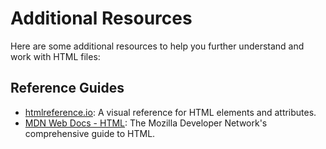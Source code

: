 # Additional Resources

Here are some additional resources to help you further understand and work with HTML files:

## Reference Guides
- [htmlreference.io](https://htmlreference.io/): A visual reference for HTML elements and attributes.
- [MDN Web Docs - HTML](https://developer.mozilla.org/en-US/docs/Web/HTML): The Mozilla Developer Network's comprehensive guide to HTML.
